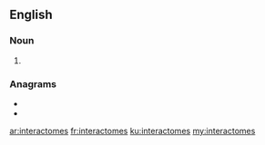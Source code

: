 ==English==

===Noun===
{{head|en|noun plural form}}

# {{plural of|interactome|lang=en}}

===Anagrams===
* {{l|en|actinometers}}
* {{l|en|antrectomies}}

[[ar:interactomes]]
[[fr:interactomes]]
[[ku:interactomes]]
[[my:interactomes]]